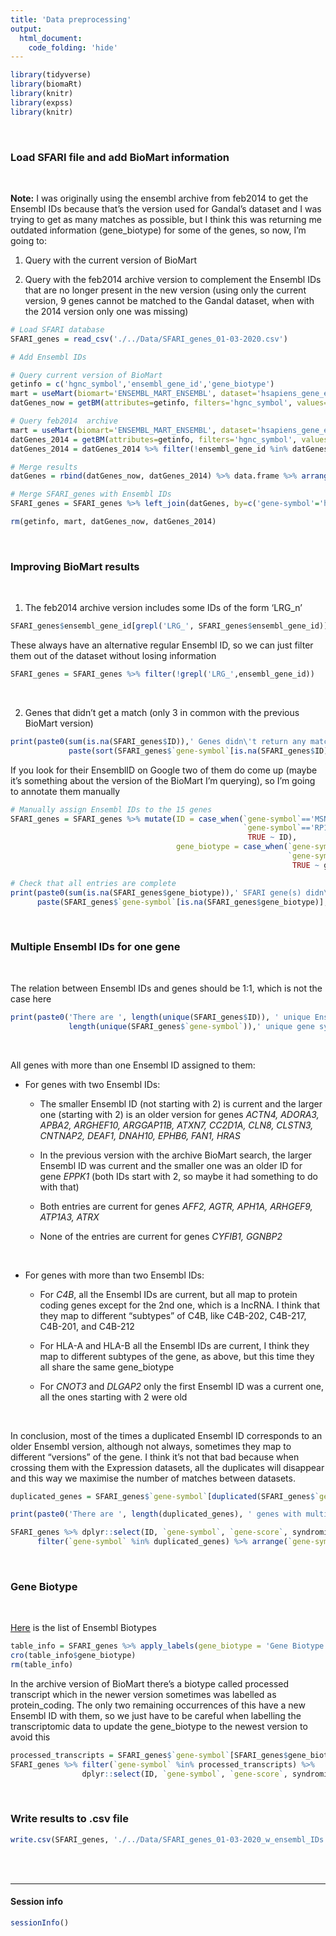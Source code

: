```yaml
---
title: 'Data preprocessing'
output:
  html_document:
    code_folding: 'hide'
---
```


```r
library(tidyverse)
library(biomaRt)
library(knitr)
library(expss)
library(knitr)
```

<br>

### Load SFARI file and add BioMart information

<br>

**Note:** I was originally using the ensembl archive from feb2014 to get the Ensembl IDs because that's the version used for Gandal's dataset and I was trying to get as many matches as possible, but I think this was returning me outdated information (gene_biotype) for some of the genes, so now, I'm going to:

1. Query with the current version of BioMart

2. Query with the feb2014 archive version to complement the Ensembl IDs that are no longer present in the new version (using only the current version, 9 genes cannot be matched to the Gandal dataset, when with the 2014 version only one was missing)

```r
# Load SFARI database
SFARI_genes = read_csv('./../Data/SFARI_genes_01-03-2020.csv')

# Add Ensembl IDs

# Query current version of BioMart
getinfo = c('hgnc_symbol','ensembl_gene_id','gene_biotype')
mart = useMart(biomart='ENSEMBL_MART_ENSEMBL', dataset='hsapiens_gene_ensembl')
datGenes_now = getBM(attributes=getinfo, filters='hgnc_symbol', values=SFARI_genes$`gene-symbol`, mart=mart)

# Query feb2014  archive
mart = useMart(biomart='ENSEMBL_MART_ENSEMBL', dataset='hsapiens_gene_ensembl', host='feb2014.archive.ensembl.org') ## Gencode v19
datGenes_2014 = getBM(attributes=getinfo, filters='hgnc_symbol', values=SFARI_genes$`gene-symbol`, mart=mart)
datGenes_2014 = datGenes_2014 %>% filter(!ensembl_gene_id %in% datGenes_now$ensembl_gene_id)

# Merge results
datGenes = rbind(datGenes_now, datGenes_2014) %>% data.frame %>% arrange(hgnc_symbol)

# Merge SFARI_genes with Ensembl IDs
SFARI_genes = SFARI_genes %>% left_join(datGenes, by=c('gene-symbol'='hgnc_symbol')) %>% mutate(ID = ensembl_gene_id)

rm(getinfo, mart, datGenes_now, datGenes_2014)
```

<br>

### Improving BioMart results

<br>

1. The feb2014 archive version includes some IDs of the form 'LRG_n'
```r
SFARI_genes$ensembl_gene_id[grepl('LRG_', SFARI_genes$ensembl_gene_id)]
```

These always have an alternative regular Ensembl ID, so we can just filter them out of the dataset without losing information
```r
SFARI_genes = SFARI_genes %>% filter(!grepl('LRG_',ensembl_gene_id))
```

<br>

2. Genes that didn't get a match (only 3 in common with the previous BioMart version)
```r
print(paste0(sum(is.na(SFARI_genes$ID)),' Genes didn\'t return any matches: ', 
             paste(sort(SFARI_genes$`gene-symbol`[is.na(SFARI_genes$ID)]), collapse=', ')))
```

If you look for their EnsemblID on Google two of them do come up (maybe it's something about the version of the BioMart I'm querying), so I'm going to annotate them manually
```r
# Manually assign Ensembl IDs to the 15 genes
SFARI_genes = SFARI_genes %>% mutate(ID = case_when(`gene-symbol`=='MSNP1AS'        ~ 'ENSG00000251593',
                                                    `gene-symbol`=='RP11-1407O15.2' ~ 'ENSG00000174093',
                                                     TRUE ~ ID),
                                     gene_biotype = case_when(`gene-symbol`=='MSNP1AS'        ~ 'processed_pseudogene', 
                                                              `gene-symbol`=='RP11-1407O15.2' ~ 'protein_coding',
                                                               TRUE ~ gene_biotype))

# Check that all entries are complete
print(paste0(sum(is.na(SFARI_genes$gene_biotype)),' SFARI gene(s) didn\'t make a match in bioMart: ',
      paste(SFARI_genes$`gene-symbol`[is.na(SFARI_genes$gene_biotype)], collapse = ', ')))
```

<br>

### Multiple Ensembl IDs for one gene

<br>

The relation between Ensembl IDs and genes should be 1:1, which is not the case here
```r
print(paste0('There are ', length(unique(SFARI_genes$ID)), ' unique Ensembl IDs and ',
             length(unique(SFARI_genes$`gene-symbol`)),' unique gene symbols'))
```

<br>

All genes with more than one Ensembl ID assigned to them:

- For genes with two Ensembl IDs:

  - The smaller Ensembl ID (not starting with 2) is current and the larger one (starting with 2) is an older version for genes *ACTN4, ADORA3, APBA2, ARGHEF10, ARGGAP11B, ATXN7, CC2D1A, CLN8, CLSTN3, CNTNAP2, DEAF1, DNAH10, EPHB6, FAN1, HRAS*
  
  - In the previous version with the archive BioMart search, the larger Ensembl ID was current and the smaller one was an older ID for gene *EPPK1* (both IDs start with 2, so maybe it had something to do with that)
  
  - Both entries are current for genes *AFF2, AGTR, APH1A, ARHGEF9, ATP1A3, ATRX*
  
  - None of the entries are current for genes *CYFIB1, GGNBP2*

<br>

- For genes with more than two Ensembl IDs:

  - For *C4B*, all the Ensembl IDs are current, but all map to protein coding genes except for the 2nd one, which is a lncRNA. I think that they map to different "subtypes" of C4B, like C4B-202, C4B-217, C4B-201, and C4B-212
  
  - For HLA-A and HLA-B all the Ensembl IDs are current, I think they map to different subtypes of the gene, as above, but this time they all share the same gene_biotype
  
  - For *CNOT3* and *DLGAP2* only the first Ensembl ID was a current one, all the ones starting with 2 were old
  
<br>  
  
In conclusion, most of the times a duplicated Ensembl ID corresponds to an older Ensembl version, although not always, sometimes they map to different "versions" of the gene. I think it's not that bad because when crossing them with the Expression datasets, all the duplicates will disappear and this way we maximise the number of matches between datasets.

```r
duplicated_genes = SFARI_genes$`gene-symbol`[duplicated(SFARI_genes$`gene-symbol`)]

print(paste0('There are ', length(duplicated_genes), ' genes with multiple Ensembl IDs'))

SFARI_genes %>% dplyr::select(ID, `gene-symbol`, `gene-score`, syndromic, gene_biotype) %>% 
      filter(`gene-symbol` %in% duplicated_genes) %>% arrange(`gene-symbol`, ID) %>% kable# %>% kable_styling
```

<br>

### Gene Biotype

<br>

[Here](https://www.ensembl.org/info/genome/genebuild/biotypes.html) is the list of Ensembl Biotypes
```r
table_info = SFARI_genes %>% apply_labels(gene_biotype = 'Gene Biotype')
cro(table_info$gene_biotype)
rm(table_info)
```

In the archive version of BioMart there's a biotype called processed transcript which in the newer version sometimes was labelled as protein_coding. The only two remaining occurrences of this have a new Ensembl ID with them, so we just have to be careful when labelling the transcriptomic data to update the gene_biotype to the newest version to avoid this

```r
processed_transcripts = SFARI_genes$`gene-symbol`[SFARI_genes$gene_biotype=='processed_transcript']
SFARI_genes %>% filter(`gene-symbol` %in% processed_transcripts) %>% 
                dplyr::select(ID, `gene-symbol`, `gene-score`, syndromic, gene_biotype)
```
<br>

### Write results to .csv file
```r
write.csv(SFARI_genes, './../Data/SFARI_genes_01-03-2020_w_ensembl_IDs.csv', row.names=FALSE)
```
<br><br>

---

#### Session info
```r
sessionInfo()
```
<br><br>
